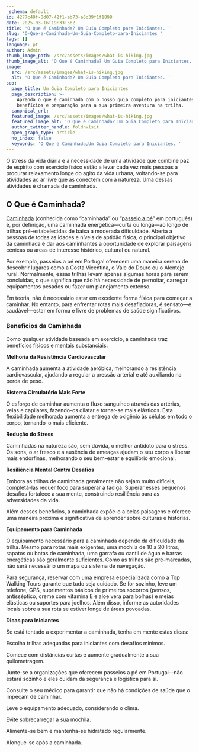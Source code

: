 ```yaml
---
_schema: default
id: 4277c49f-0d07-42f1-ab73-a6c39f1f1899
date: 2025-03-16T19:33:56Z
title: 'O Que é Caminhada? Um Guia Completo para Iniciantes. '
slug: 'O-Que-e-Caminhada-Um-Guia-Completo-para-Iniciantes '
tags: []
language: pt
author: Admin
thumb_image_path: /src/assets/images/what-is-hiking.jpg
thumb_image_alt: 'O Que é Caminhada? Um Guia Completo para Iniciantes. '
image:
  src: /src/assets/images/what-is-hiking.jpg
  alt: 'O Que é Caminhada? Um Guia Completo para Iniciantes. '
seo:
  page_title: Um Guia Completo para Iniciantes
  page_description: >-
    Aprenda o que é caminhada com o nosso guia completo para iniciantes. Dicas,
    benefícios e preparação para a sua primeira aventura na trilha. 
  canonical_url:
  featured_image: /src/assets/images/what-is-hiking.jpg
  featured_image_alt: 'O Que é Caminhada? Um Guia Completo para Iniciantes. '
  author_twitter_handle: foldnvisit
  open_graph_type: article
  no_index: false
  keywords: 'O Que é Caminhada,Um Guia Completo para Iniciantes. '
---
```

O stress da vida diária e a necessidade de uma atividade que combine paz de espírito com exercício físico estão a levar cada vez mais pessoas a procurar relaxamento longe do agito da vida urbana, voltando-se para atividades ao ar livre que as conectem com a natureza. Uma dessas atividades é chamada de caminhada.

## **O Que é Caminhada?**

[Caminhada](https://topwalkingtoursportugal.com/pt/) (conhecida como “caminhada” ou “[passeio a pé](https://topwalkingtoursportugal.com/pt/passeios-pedestres-portugal/)” em português) é, por definição, uma caminhada energética—curta ou longa—ao longo de trilhas pré-estabelecidas de baixa a moderada dificuldade. Aberta a pessoas de todas as idades e níveis de aptidão física, o principal objetivo da caminhada é dar aos caminhantes a oportunidade de explorar paisagens cénicas ou áreas de interesse histórico, cultural ou natural.

Por exemplo, passeios a pé em Portugal oferecem uma maneira serena de descobrir lugares como a Costa Vicentina, o Vale do Douro ou o Alentejo rural. Normalmente, essas trilhas levam apenas algumas horas para serem concluídas, o que significa que não há necessidade de pernoitar, carregar equipamentos pesados ou fazer um planejamento extenso.

Em teoria, não é necessário estar em excelente forma física para começar a caminhar. No entanto, para enfrentar rotas mais desafiadoras, é sensato—e saudável—estar em forma e livre de problemas de saúde significativos.

### **Benefícios da Caminhada**

Como qualquer atividade baseada em exercício, a caminhada traz benefícios físicos e mentais substanciais:

**Melhoria da Resistência Cardiovascular**

A caminhada aumenta a atividade aeróbica, melhorando a resistência cardiovascular, ajudando a regular a pressão arterial e até auxiliando na perda de peso.

**Sistema Circulatório Mais Forte**

O esforço de caminhar aumenta o fluxo sanguíneo através das artérias, veias e capilares, fazendo-os dilatar e tornar-se mais elásticos. Esta flexibilidade melhorada aumenta a entrega de oxigênio às células em todo o corpo, tornando-o mais eficiente.

**Redução do Stress**

Caminhadas na natureza são, sem dúvida, o melhor antídoto para o stress. Os sons, o ar fresco e a ausência de ameaças ajudam o seu corpo a liberar mais endorfinas, melhorando o seu bem-estar e equilíbrio emocional.

**Resiliência Mental Contra Desafios**

Embora as trilhas de caminhada geralmente não sejam muito difíceis, completá-las requer foco para superar a fadiga. Superar esses pequenos desafios fortalece a sua mente, construindo resiliência para as adversidades da vida.

Além desses benefícios, a caminhada expõe-o a belas paisagens e oferece uma maneira próxima e significativa de aprender sobre culturas e histórias.

**Equipamento para Caminhada**

O equipamento necessário para a caminhada depende da dificuldade da trilha. Mesmo para rotas mais exigentes, uma mochila de 10 a 20 litros, sapatos ou botas de caminhada, uma garrafa ou cantil de água e barras energéticas são geralmente suficientes. Como as trilhas são pré-marcadas, não será necessário um mapa ou sistema de navegação.

Para segurança, reservar com uma empresa especializada como a Top Walking Tours garante que tudo seja cuidado. Se for sozinho, leve um telefone, GPS, suprimentos básicos de primeiros socorros (pensos, antisséptico, creme com vitamina E e aloe vera para bolhas) e meias elásticas ou suportes para joelhos. Além disso, informe as autoridades locais sobre a sua rota se estiver longe de áreas povoadas.

**Dicas para Iniciantes**

Se está tentado a experimentar a caminhada, tenha em mente estas dicas:

Escolha trilhas adequadas para iniciantes com desafios mínimos.

Comece com distâncias curtas e aumente gradualmente a sua quilometragem.

Junte-se a organizações que oferecem passeios a pé em Portugal—não estará sozinho e eles cuidam da segurança e logística para si.

Consulte o seu médico para garantir que não há condições de saúde que o impeçam de caminhar.

Leve o equipamento adequado, considerando o clima.

Evite sobrecarregar a sua mochila.

Alimente-se bem e mantenha-se hidratado regularmente.

Alongue-se após a caminhada.